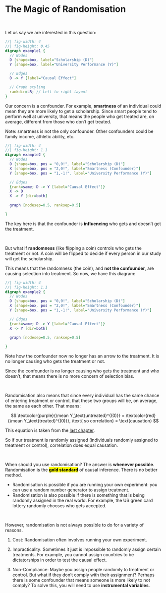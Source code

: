 # The Magic of Randomisation

<br />

Let us say we are interested in this question:

::: center-graph
```dot
//| fig-width: 4
//| fig-height: 0.45
digraph example1 {
  // Nodes
  D [shape=box, label="Scholarship (D)"]
  Y [shape=box, label="University Performance (Y)"]

  // Edges
  D -> Y [label="Causal Effect"]

  // Graph styling
  rankdir=LR; // Left to right layout
}
```
:::

Our concern is a confounder. For example, **smartness** of an individual could mean they are more likely to get a scholarship. Since smart people tend to perform well at university, that means the people who get treated are, on average, different from those who don't get treated.

::: aside
Note: smartness is not the only confounder. Other confounders could be family income, athletic ability, etc.
:::

::: center-graph
```dot
//| fig-width: 4
//| fig-height: 1.1
digraph example2 {
  // Nodes
  D [shape=box, pos = "0,0!", label="Scholarship (D)"]
  X [shape=box, pos = "2,0!", label="Smartness (Confounder)"]
  Y [shape=box, pos = "1,-1!", label="University Performance (Y)"]

  // Edges
  {rank=same; D -> Y [label="Causal Effect"]}
  X -> D
  X -> Y [dir=both]
  
  graph [nodesep=0.5, ranksep=0.5]

}
```
:::

The key here is that the confounder is **influencing** who gets and doesn't get the treatment.

<br />

But what if **randomness** (like flipping a coin) controls who gets the treatment or not. A coin will be flipped to decide if every person in our study will get the scholarship.

This means that the randomness (the coin), and **not the confounder**, are causing selection into treatment. So now, we have this diagram:

::: center-graph
```dot
//| fig-width: 4
//| fig-height: 1.1
digraph example2 {
  // Nodes
  D [shape=box, pos = "0,0!", label="Scholarship (D)"]
  X [shape=box, pos = "2,0!", label="Smartness (Confounder)"]
  Y [shape=box, pos = "1,-1!", label="University Performance (Y)"]

  // Edges
  {rank=same; D -> Y [label="Causal Effect"]}
  X -> Y [dir=both]
  
  graph [nodesep=0.5, ranksep=0.5]

}
```
:::

::: aside
Note how the confounder now no longer has an arrow to the treatment. It is no longer causing who gets the treatment or not.
:::

Since the confounder is no longer causing who gets the treatment and who doesn't, that means there is no more concern of selection bias.

<br />

Randomisation also means that since every individual has the same chance of entering treatment or control, that these two groups will be, on average, the same as each other. That means:

$$
\textcolor{purple}{\mean Y_\text{untreated}^{(0)}} = \textcolor{red}{\mean Y_\text{treated}^{(0)}}, \text{ so correlation} = \text{causation}
$$

::: aside
This equation is taken from the [last chapter](correlation.qmd).
:::

So if our treatment is randomly assigned (individuals randomly assigned to treatment or control), correlation does equal causation.

<br />

When should you use randomisation? The answer is **whenever possible**. Randomisation is the [**gold standard**]{.mark} of causal inference. There is no better method.

-   Randomisation is possible if you are running your own experiment: you can use a random number generator to assign treatment.
-   Randomisation is also possible if there is something that is being randomly assigned in the real world. For example, the US green card lottery randomly chooses who gets accepted.

<br />

However, randomisation is not always possible to do for a variety of reasons.

1.  Cost: Randomisation often involves running your own experiment.

2.  Impracticality: Sometimes it just is impossible to randomly assign certain treatments. For example, you cannot assign countries to be dictatorships in order to test the causal effect.

3.  Non-Compliance: Maybe you assign people randomly to treatment or control. But what if they don't comply with their assignment? Perhaps there is some confounder that means someone is more likely to not comply? To solve this, you will need to use **instrumental variables**.
